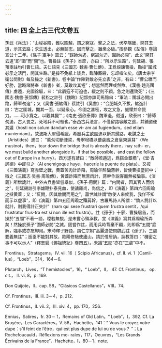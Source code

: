 ```yaml
---
---
---
```

title: 四 全上古三代文卷五
---




孫武《兵法》：“山峻谷險，難以踰越，謂之窮寇。擊之之法，伏卒隱廬，開其去道，示其去路；求生透出，必無鬬志，因而擊之，雖衆必破。”按參觀《左傳》卷論宣公十二年。《孫子·軍争》篇云：“歸師勿遏，窮寇勿迫，圍師必闕”，此文“開其去道”即“圍”而“闕”也。曹操註《孫子》本節，亦曰：“所以示生路”，何延錫、張預兩註均引曹仁語。夫仁語見《三國志· 魏書·曹仁傳》，正爲規諫曹操，勸操“圍城必示之活門，開其生路。”是操不免紙上談兵，臨陣厮殺，忘却槍法矣。《唐太宗李衛公問對》每及操之《新書》，卷中論“作陣對敵必先立表”之非，有曰：“曹公驕而好勝，當時諸將奉《新書》者，莫敢攻其短”；想當然而理或然歟。《漢書·趙充國傳》虜遁，充國徐驅，曰：“此窮寇不可迫也，緩之則不顧，急之則還致死”；《三國志·魏書·張郃傳》裴松之註引《魏略》記郃亦諫司馬懿曰：“軍法：圍城必開出路，歸軍勿追”；又《吴書·張紘傳》裴註引《吴書》：“合肥城久不拔，紘進計曰：‘古之圍城，開其一面，以疑衆心。今圍之甚密，攻之又急，誠懼并命戮力。……可小寬之，以觀其變’”；《南史·張欣泰傳》魏軍退，假道，欣泰曰：“歸師勿遏，古人畏之，死地兵不可輕也。”泰西古兵法言，不僅留路容敵之逃，并鋪道便其遁（hosti non solum dandum esse vi- am ad fugiendum，sed etiam muniendam）。故波斯大軍侵希臘，希臘兵主欲圍迫以斷其歸路，老謀之士（Aristides）進曰： “萬勿切斷津梁，毋寧增橋以便虜酋之倉皇東遁耳”（We mustnot，then，tear down the bridge that is already there，nay rath- er，we must build another alongside it，if that be possible，and cast the fellow out of Europe in a hurry）。西方遂有諺曰：“敵師若遁逃，爲搭金銀橋”，《堂·吉訶德》中即引之（Al enemigoque huye，hacerle la puente de plata）。又按《三國演義》寫赤壁之戰，黄蓋苦肉計詐降，周瑜佯醉騙蔣幹，皆使曹操墮術中；徵之《三國志·吴書·周瑜傳》，黄蓋詐降而無苦肉計，蔣幹作説客而無被騙事。《演義》所增詭計，中外古兵書皆嘗舉似。《孫子·用間》篇：“内間者，因其官人而信之”，何延錫註引李雄鞭扑泰見血，使譎羅尚，尚信之，即《演義》第四六回周瑜之撻黄蓋；又：“反間，因其敵間而用之”，蕭世誠註謂“敵使人來候我，我佯不知而示以虚事”，即《演義》第四五回周瑜之賺蔣幹，古羅馬詩人所謂：“倘人將計以就計，則我得計正失計”（nam qui sese frustrari quem frustra sentit，/qui frustratur frus-tra est si non ille est frustra）。註《孫子》十家，曹操居首，而操於“五間”不著一語，瞠若無覩，是未嘗心領承教，宜《演義》寫其爲周瑜所弄矣！然操於孫子“圍師必闕”之誡，固嘗作註，而用兵時背棄不顧，則即爲“五間”詮解，臨事或亦忘却爾。宋時釋子野語，謂仁宗朝“高麗遣使問魏武註《孫子》，三處要義無註”；廷臣不能對其故，歐陽修馳使廬山，請於僧居訥，訥教答曰：“機密之事不可以示人”（釋志磐《佛祖統紀》卷四五）。未識“五間”亦在“三處”中不。

Frontinus，Stratagems，IV. vii. 16（ Scipio Africanus），cf. II. vi. 1（Camil- lus），“Loeb”，314，164－6.

Plutarch，Lives，“T hemistocles”，16，“ Loeb”，II， 47. Cf. Frontinus， op. cit.， II. vi. 8，p. 169.

Don Quijote，II，cap. 58，“Clásicos Castellanos”，VIII，74.

Cf. Frontinus，III. iii. 3－4，p. 212.

Cf. Frontinus，II. vii. 2，III. xiv. 4，pp. 170，256.

Ennius，Satires，fr. 30－ 1，Remains of Old Latin，“ Loeb”，I，392. Cf. La Bruyère，Les Caractères，V. 58，Hachette，141：“ Vous le croyez votre dupe：s’il feint de l’être，qui est plus dupe de lui ou de vous？ ”；La Rochefoucauld，Réflexions mo- rales，117，Oeuvres，“Les Grands Écrivains de la France”，Hachette，I，80－1，note.